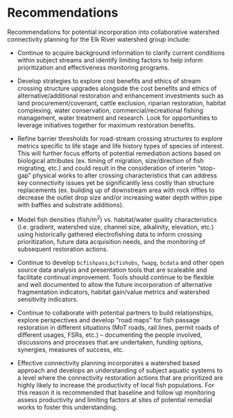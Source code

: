 # Recommendations

Recommendations for potential incorporation into collaborative watershed connectivity planning for the Elk River watershed group include:


 * Continue to acquire background information to clarify current conditions within subject streams and identify limiting factors to help inform prioritization and effectiveness monitoring programs.  
 
 * Develop strategies to explore cost benefits and ethics of stream crossing structure upgrades alongside the cost benefits and ethics of alternative/additional restoration and enhancement investments such as land procurement/covenant, cattle exclusion, riparian restoration, habitat complexing, water conservation, commercial/recreational fishing management, water treatment and research. Look for opportunities to leverage initiatives together for maximum restoration benefits.
 
 * Refine barrier thresholds for road-stream crossing structures to explore metrics specific to life stage and life history types of species of interest. This will further focus efforts of potential remediation actions based on biological attributes (ex. timing of migration, size/direction of fish migrating, etc.) and could result in the consideration of interim "stop-gap" physical works to alter crossing characteristics that can address key connectivity issues yet be significantly less costly than structure replacements (ex. building up of downstream area with rock riffles to decrease the outlet drop size and/or increasing water depth within pipe with baffles and substrate additions).
 
 * Model fish densities (fish/m^2^) vs. habitat/water quality characteristics (i.e. gradient, watershed size, channel size, alkalinity, elevation, etc.) using historically gathered electrofishing data to inform crossing prioritization, future data acquisition needs, and the monitoring of subsequent restoration actions.

  * Continue to develop `bcfishpass`,`bcfishobs`, `fwapg`, `bcdata` and other open source data analysis and presentation tools that are scaleable and facilitate continual improvement.  Tools should continue to be flexible and well documented to allow the future incorporation of alternative fragmentation indicators, habitat gain/value metrics and watershed sensitivity indicators.
 
 * Continue to collaborate with potential partners to build relationships, explore perspectives and develop “road maps” for fish passage restoration in different situations (MoT roads, rail lines, permit roads of different usages, FSRs, etc.) – documenting the people involved, discussions and processes that are undertaken, funding options, synergies, measures of success, etc. 

 * Effective connectivity planning incorporates a watershed based approach and develops an understanding of subject aquatic systems to a level where the connectivity restoration actions that are prioritized are highly likely to increase the productivity of local fish populations.  For this reason it is recommended that baseline and follow up monitoring assess productivity and limiting factors at sites of potential remedial works to foster this understanding. 



